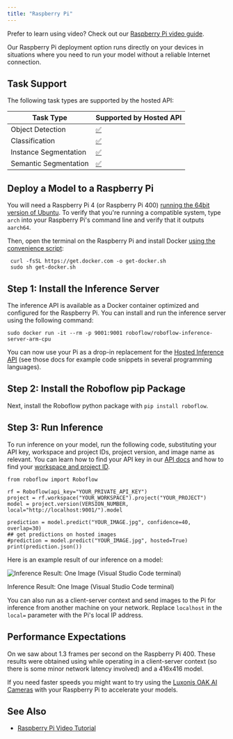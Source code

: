 ```yaml
---
title: "Raspberry Pi"
---
```


Prefer to learn using video? Check out our [Raspberry Pi video guide](https://youtu.be/S-Ga%5FuxnRZA).

Our Raspberry Pi deployment option runs directly on your devices in situations where you need to run your model without a reliable Internet connection.

## Task Support

The following task types are supported by the hosted API:

| Task Type             | Supported by Hosted API                          |
| --------------------- | ------------------------------------------------ |
| Object Detection      | [✅](https://emojipedia.org/check-mark-button/) |
| Classification        | [✅](https://emojipedia.org/check-mark-button/) |
| Instance Segmentation | [✅](https://emojipedia.org/check-mark-button/) |
| Semantic Segmentation | [✅](https://emojipedia.org/check-mark-button/) |

## Deploy a Model to a Raspberry Pi

You will need a Raspberry Pi 4 (or Raspberry Pi 400) [running the 64bit version of Ubuntu](https://ubuntu.com/download/raspberry-pi). To verify that you're running a compatible system, type `arch` into your Raspberry Pi's command line and verify that it outputs `aarch64`.

Then, open the terminal on the Raspberry Pi and install Docker [using the convenience script](https://docs.docker.com/engine/install/ubuntu/#install-using-the-convenience-script):

```
 curl -fsSL https://get.docker.com -o get-docker.sh
 sudo sh get-docker.sh
```

## Step 1: Install the Inference Server

The inference API is available as a Docker container optimized and configured for the Raspberry Pi. You can install and run the inference server using the following command:

```
sudo docker run -it --rm -p 9001:9001 roboflow/roboflow-inference-server-arm-cpu
```

You can now use your Pi as a drop-in replacement for the [Hosted Inference API](/deploy/hosted-api/object-detection) (see those docs for example code snippets in several programming languages).

## Step 2: Install the Roboflow pip Package

Next, install the Roboflow python package with `pip install roboflow`.

## Step 3: Run Inference

To run inference on your model, run the following code, substituting your API key, workspace and project IDs, project version, and image name as relevant. You can learn how to find your API key in our [API docs](/api-reference) and how to find your [workspace and project ID](/api-reference/workspace-and-project-ids).

```
from roboflow import Roboflow

rf = Roboflow(api_key="YOUR_PRIVATE_API_KEY")
project = rf.workspace("YOUR_WORKSPACE").project("YOUR_PROJECT")
model = project.version(VERSION_NUMBER, local="http://localhost:9001/").model

prediction = model.predict("YOUR_IMAGE.jpg", confidence=40, overlap=30)
## get predictions on hosted images
#prediction = model.predict("YOUR_IMAGE.jpg", hosted=True)
print(prediction.json())
```

Here is an example result of our inference on a model:

![Inference Result: One Image (Visual Studio Code terminal)](/images/deploy/receive_prediction_single.png)

Inference Result: One Image (Visual Studio Code terminal)

You can also run as a client-server context and send images to the Pi for inference from another machine on your network. Replace `localhost` in the `local=` parameter with the Pi's local IP address.

## Performance Expectations

On we saw about 1.3 frames per second on the Raspberry Pi 400\. These results were obtained using while operating in a client-server context (so there is some minor network latency involved) and a 416x416 model.

If you need faster speeds you might want to try using the [Luxonis OAK AI Cameras](/deploy/luxonis-oak) with your Raspberry Pi to accelerate your models.


## See Also

* [Raspberry Pi Video Tutorial](https://youtu.be/S-Ga%5FuxnRZA)